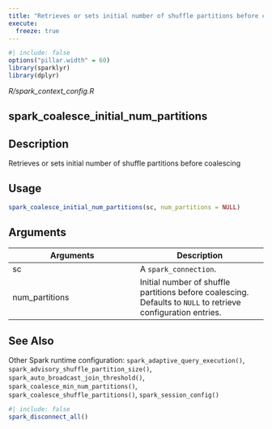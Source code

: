 ```yaml
---
title: "Retrieves or sets initial number of shuffle partitions before coalescing"
execute:
  freeze: true
---
```


```r
#| include: false
options("pillar.width" = 60)
library(sparklyr) 
library(dplyr)
```

*R/spark_context_config.R*

## spark_coalesce_initial_num_partitions

## Description
Retrieves or sets initial number of shuffle partitions before coalescing 


## Usage
```r
spark_coalesce_initial_num_partitions(sc, num_partitions = NULL) 
```

## Arguments
|Arguments|Description|
|---|---|
| sc | A `spark_connection`. |
| num_partitions | Initial number of shuffle partitions before coalescing. Defaults to `NULL` to retrieve configuration entries. |






## See Also
Other Spark runtime configuration:  `spark_adaptive_query_execution()`, `spark_advisory_shuffle_partition_size()`, `spark_auto_broadcast_join_threshold()`, `spark_coalesce_min_num_partitions()`, `spark_coalesce_shuffle_partitions()`, `spark_session_config()`


```r
#| include: false
spark_disconnect_all()
```
